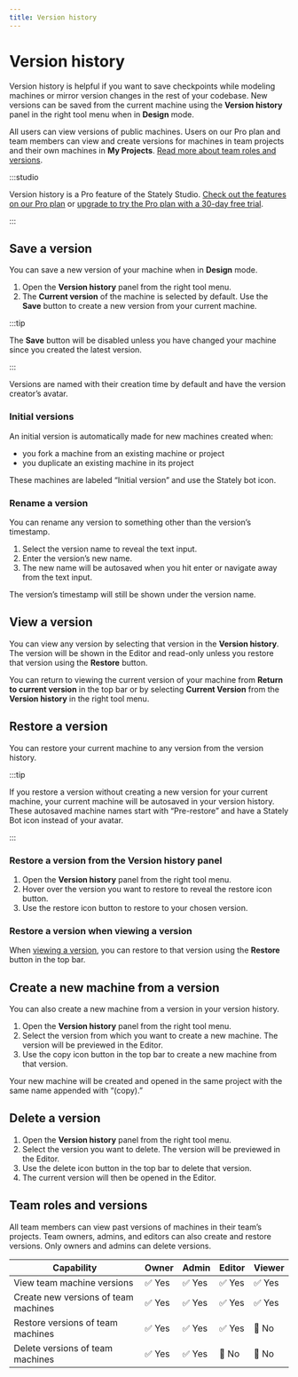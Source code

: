 ```yaml
---
title: Version history
---
```



# Version history

Version history is helpful if you want to save checkpoints while modeling machines or mirror version changes in the rest of your codebase. New versions can be saved from the current machine using the **Version history** panel in the right tool menu when in **Design** mode. 

All users can view versions of public machines. Users on our Pro plan and team members can view and create versions for machines in team projects and their own machines in **My Projects**. [Read more about team roles and versions](#team-roles-and-versions).

:::studio

Version history is a Pro feature of the Stately Studio. [Check out the features on our Pro plan](/studio-pro-plan.mdx) or [upgrade to try the Pro plan with a 30-day free trial](https://stately.ai/registry/billing).

:::

## Save a version

You can save a new version of your machine when in **Design** mode.

1. Open the **Version history** panel from the right tool menu.
2. The **Current version** of the machine is selected by default. Use the **Save** button to create a new version from your current machine. 

:::tip

The **Save** button will be disabled unless you have changed your machine since you created the latest version.

:::

Versions are named with their creation time by default and have the version creator’s avatar.

<p>
<ThemedImage
  alt="Version history panel opened from the right tool menu showing a list of versions."
  sources={{
    light: useBaseUrl('/screenshots/version-history--versions.light.png'),
    dark: useBaseUrl('/screenshots/version-history--versions.dark.png'),
  }}
/>
</p>

### Initial versions

An initial version is automatically made for new machines created when:

- you fork a machine from an existing machine or project
- you duplicate an existing machine in its project

These machines are labeled “Initial version” and use the Stately bot icon.

### Rename a version

You can rename any version to something other than the version’s timestamp.

1. Select the version name to reveal the text input.
2. Enter the version’s new name.
3. The new name will be autosaved when you hit enter or navigate away from the text input.

<p>
<ThemedImage
  alt="Selecting a version name in the Version history panel, showing the text input for the new name."
  sources={{
    light: useBaseUrl('/versions/version-rename.png'),
    dark: useBaseUrl('/versions/version-rename-dm.png'),
  }}
/>
</p>

The version’s timestamp will still be shown under the version name.

## View a version

You can view any version by selecting that version in the **Version history**. The version will be shown in the Editor and read-only unless you restore that version using the **Restore** button.

<p>
<ThemedImage
  alt="A version previewed in the Editor which highlights the top bar to show you’re in preview mode."
  sources={{
    light: useBaseUrl('/screenshots/version-history--preview-version.light.png'),
    dark: useBaseUrl('/screenshots/version-history--preview-version.dark.png'),
  }}
/>
</p>

You can return to viewing the current version of your machine from **Return to current version** in the top bar or by selecting **Current Version** from the **Version history** in the right tool menu.

## Restore a version

You can restore your current machine to any version from the version history.

:::tip

If you restore a version without creating a new version for your current machine, your current machine will be autosaved in your version history. These autosaved machine names start with “Pre-restore” and have a Stately Bot icon instead of your avatar.

<p>
<ThemedImage
  alt="Autosave machine in the Version history panel named starting with Pre-restore version."
  sources={{
    light: useBaseUrl('/versions/version-auto.png'),
    dark: useBaseUrl('/versions/version-auto-dm.png'),
  }}
/>
</p>

:::

### Restore a version from the **Version history** panel

1. Open the **Version history** panel from the right tool menu.
2. Hover over the version you want to restore to reveal the restore icon button.
3. Use the restore icon button to restore to your chosen version.

<p>
<ThemedImage
  alt="Version history panel with the restore icon revealed on hover."
  sources={{
    light: useBaseUrl('/versions/version-restore.png'),
    dark: useBaseUrl('/versions/version-restore-dm.png'),
  }}
/>
</p>

### Restore a version when viewing a version 

When [viewing a version](#view-a-version), you can restore to that version using the **Restore** button in the top bar.

<p>
<ThemedImage
  alt="A version previewed in the Editor with an arrow pointing to the Restore button."
  sources={{
    light: useBaseUrl('/versions/version-restore-button.png'),
    dark: useBaseUrl('/versions/version-restore-button-dm.png'),
  }}
/>
</p>

## Create a new machine from a version

You can also create a new machine from a version in your version history.

1. Open the **Version history** panel from the right tool menu.
2. Select the version from which you want to create a new machine. The version will be previewed in the Editor.
3. Use the copy icon button in the top bar to create a new machine from that version.

<p>
<ThemedImage
  alt="A version previewed in the Editor with an arrow pointing to the Copy button."
  sources={{
    light: useBaseUrl('/versions/version-copy.png'),
    dark: useBaseUrl('/versions/version-copy-dm.png'),
  }}
/>
</p>

Your new machine will be created and opened in the same project with the same name appended with “(copy).”

## Delete a version

1. Open the **Version history** panel from the right tool menu.
2. Select the version you want to delete. The version will be previewed in the Editor.
3. Use the delete icon button in the top bar to delete that version.
4. The current version will then be opened in the Editor.

<p>
<ThemedImage
  alt="A version previewed in the Editor with an arrow pointing to the Delete button."
  sources={{
    light: useBaseUrl('/versions/version-delete.png'),
    dark: useBaseUrl('/versions/version-delete-dm.png'),
  }}
/>
</p>

## Team roles and versions

All team members can view past versions of machines in their team’s projects. Team owners, admins, and editors can also create and restore versions. Only owners and admins can delete versions.

| Capability                               | Owner  | Admin  | Editor | Viewer |
| ---------------------------------------- | ------ | ------ | ------ | ------ |
| View team machine versions               | ✅ Yes | ✅ Yes | ✅ Yes | ✅ Yes |
| Create new versions of team machines     | ✅ Yes | ✅ Yes | ✅ Yes | ✅ Yes |
| Restore versions of team machines        | ✅ Yes | ✅ Yes | ✅ Yes | 🚫 No  |
| Delete versions of team machines         | ✅ Yes | ✅ Yes | 🚫 No | 🚫 No  |
